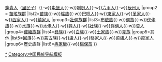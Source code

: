 {{Navbox
|name=貴州族群
|title=貴州族群（按語言系屬分類）
|group1 = [[漢族]]
|list1=[[客家]]{{-w}}[[穿青人]]（[[黎族|里民子]]）{{-w}}[[屯堡人]]{{-w}}[[喇叭人]]{{-w}}[[六甲人]]{{-w}}[[辰州人]]
|group2 = [[苗瑤語族|苗瑤族群]]
|list2=[[苗族]]{{-w}}[[瑶族|瑤族]]{{-w}}[[巴天族|巴哼人]]{{-w}}[[東家人]]{{-w}}[[革家人]]{{-w}}[[西家人]]{{-w}}[[繞家人]]
|group3=[[壯侗語族|壯侗族群]]
|list3=[[布依族]]{{-w}}[[侗族]]{{-w}}[[仡佬族]]{{-w}}[[水族]]{{-w}}[[木佬人]]{{-w}}[[羿人]]{{-w}}[[壯族]]{{-w}}[[毛南族|佯僙人]]{{-w}}[[:en:Mak_language|莫人]]
|group4=[[藏緬語族|藏緬族群]]
|list4=[[彝族]]{{-w}}[[白族]]{{-w}}[[土家族]]{{-w}}[[羌族]]
|group5=其他
|list5=[[回族]]{{-w}}[[蒙古族]]{{-w}}[[:en:List_of_unrecognized_ethnic_groups_of_Guizhou|盧人]]{{-w}}[[蔡家人]]{{-w}}[[菜族人]]{{-w}}[[:en:Longjia people|龍家人]]
|group6=歷史族群
|list6=[[冉家蠻]]{{-w}}[[楊保苗]]
}}
<noinclude>
[[Category:贵州族群|*]]
[[Category:中国民族导航模板]]
</noinclude>